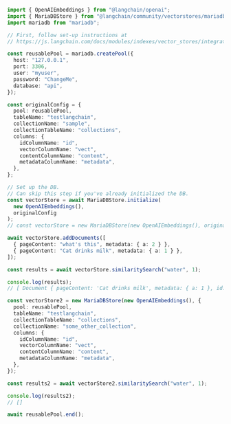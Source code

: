 ```typescript
import { OpenAIEmbeddings } from "@langchain/openai";
import { MariaDBStore } from "@langchain/community/vectorstores/mariadb";
import mariadb from "mariadb";

// First, follow set-up instructions at
// https://js.langchain.com/docs/modules/indexes/vector_stores/integrations/mariadb

const reusablePool = mariadb.createPool({
  host: "127.0.0.1",
  port: 3306,
  user: "myuser",
  password: "ChangeMe",
  database: "api",
});

const originalConfig = {
  pool: reusablePool,
  tableName: "testlangchain",
  collectionName: "sample",
  collectionTableName: "collections",
  columns: {
    idColumnName: "id",
    vectorColumnName: "vect",
    contentColumnName: "content",
    metadataColumnName: "metadata",
  },
};

// Set up the DB.
// Can skip this step if you've already initialized the DB.
const vectorStore = await MariaDBStore.initialize(
  new OpenAIEmbeddings(),
  originalConfig
);
// const vectorStore = new MariaDBStore(new OpenAIEmbeddings(), originalConfig);

await vectorStore.addDocuments([
  { pageContent: "what's this", metadata: { a: 2 } },
  { pageContent: "Cat drinks milk", metadata: { a: 1 } },
]);

const results = await vectorStore.similaritySearch("water", 1);

console.log(results);
// [ Document { pageContent: 'Cat drinks milk', metadata: { a: 1 }, id: ... } ]

const vectorStore2 = new MariaDBStore(new OpenAIEmbeddings(), {
  pool: reusablePool,
  tableName: "testlangchain",
  collectionTableName: "collections",
  collectionName: "some_other_collection",
  columns: {
    idColumnName: "id",
    vectorColumnName: "vect",
    contentColumnName: "content",
    metadataColumnName: "metadata",
  },
});

const results2 = await vectorStore2.similaritySearch("water", 1);

console.log(results2);
// []

await reusablePool.end();
```
